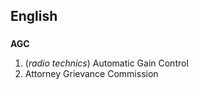 ==English==
==={{initialism}}===
'''AGC'''

#(''radio technics'') Automatic Gain Control
#Attorney Grievance Commission